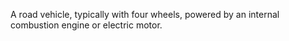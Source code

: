 A road vehicle, typically with four wheels, powered by an internal combustion engine or electric motor.
